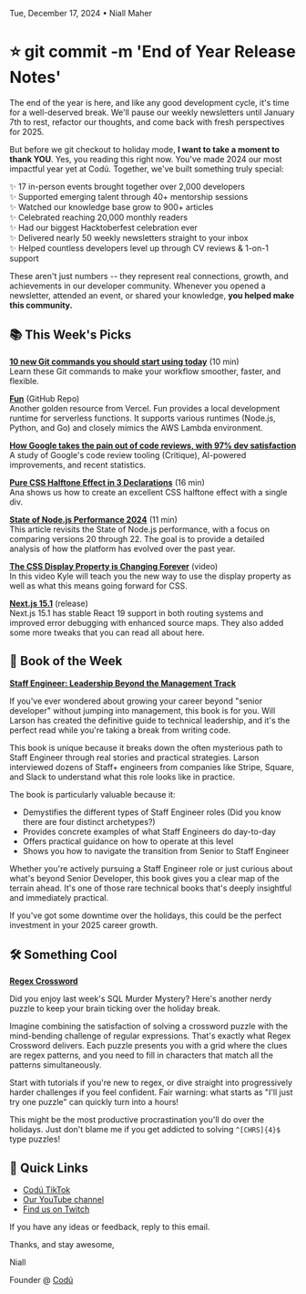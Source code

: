 Tue, December 17, 2024 • Niall Maher

# ⭐️ git commit -m 'End of Year Release Notes'

The end of the year is here, and like any good development cycle, it's time for a well-deserved break. We'll pause our weekly newsletters until January 7th to rest, refactor our thoughts, and come back with fresh perspectives for 2025.

But before we git checkout to holiday mode, **I want to take a moment to thank YOU**. Yes, you reading this right now. You've made 2024 our most impactful year yet at Codú. Together, we've built something truly special:

✨ 17 in-person events brought together over 2,000 developers\
✨ Supported emerging talent through 40+ mentorship sessions\
✨ Watched our knowledge base grow to 900+ articles\
✨ Celebrated reaching 20,000 monthly readers\
✨ Had our biggest Hacktoberfest celebration ever\
✨ Delivered nearly 50 weekly newsletters straight to your inbox\
✨ Helped countless developers level up through CV reviews & 1-on-1 support

These aren't just numbers -- they represent real connections, growth, and achievements in our developer community. Whenever you opened a newsletter, attended an event, or shared your knowledge, **you helped make this community.**

## 📚 This Week's Picks

**[10 new Git commands you should start using today](https://appwrite.io/blog/post/10-git-commands-you-should-start-using)** (10 min)\
Learn these Git commands to make your workflow smoother, faster, and flexible.

**[Fun](https://github.com/vercel/fun)** (GitHub Repo)\
Another golden resource from Vercel. Fun provides a local development runtime for serverless functions. It supports various runtimes (Node.js, Python, and Go) and closely mimics the AWS Lambda environment.

**[How Google takes the pain out of code reviews, with 97% dev satisfaction](https://read.engineerscodex.com/p/how-google-takes-the-pain-out-of)**\
A study of Google's code review tooling (Critique), AI-powered improvements, and recent statistics.

**[Pure CSS Halftone Effect in 3 Declarations](https://frontendmasters.com/blog/pure-css-halftone-effect-in-3-declarations)** (16 min)\
Ana shows us how to create an excellent CSS halftone effect with a single div.

**[State of Node.js Performance 2024](https://nodesource.com/blog/State-of-Nodejs-Performance-2024)** (11 min)\
This article revisits the State of Node.js performance, with a focus on comparing versions 20 through 22. The goal is to provide a detailed analysis of how the platform has evolved over the past year.

**[The CSS Display Property is Changing Forever](https://www.youtube.com/watch?v=JY0FN71vCbw)** (video)\
In this video Kyle will teach you the new way to use the display property as well as what this means going forward for CSS.

**[Next.js 15.1](https://nextjs.org/blog/next-15-1)** (release)\
Next.js 15.1 has stable React 19 support in both routing systems and improved error debugging with enhanced source maps. They also added some more tweaks that you can read all about here.

## 📖 Book of the Week

**[Staff Engineer: Leadership Beyond the Management Track](https://amzn.to/41AhCsD)**

If you've ever wondered about growing your career beyond "senior developer" without jumping into management, this book is for you. Will Larson has created the definitive guide to technical leadership, and it's the perfect read while you're taking a break from writing code.

This book is unique because it breaks down the often mysterious path to Staff Engineer through real stories and practical strategies. Larson interviewed dozens of Staff+ engineers from companies like Stripe, Square, and Slack to understand what this role looks like in practice.

The book is particularly valuable because it:

- Demystifies the different types of Staff Engineer roles (Did you know there are four distinct archetypes?)
- Provides concrete examples of what Staff Engineers do day-to-day
- Offers practical guidance on how to operate at this level
- Shows you how to navigate the transition from Senior to Staff Engineer

Whether you're actively pursuing a Staff Engineer role or just curious about what's beyond Senior Developer, this book gives you a clear map of the terrain ahead. It's one of those rare technical books that's deeply insightful and immediately practical.

If you've got some downtime over the holidays, this could be the perfect investment in your 2025 career growth.

## 🛠️ Something Cool

**[Regex Crossword](https://regexcrossword.com/)**

Did you enjoy last week's SQL Murder Mystery? Here's another nerdy puzzle to keep your brain ticking over the holiday break.

Imagine combining the satisfaction of solving a crossword puzzle with the mind-bending challenge of regular expressions. That's exactly what Regex Crossword delivers. Each puzzle presents you with a grid where the clues are regex patterns, and you need to fill in characters that match all the patterns simultaneously.

Start with tutorials if you're new to regex, or dive straight into progressively harder challenges if you feel confident. Fair warning: what starts as "I'll just try one puzzle" can quickly turn into a hours!

This might be the most productive procrastination you'll do over the holidays. Just don't blame me if you get addicted to solving `^[CHRS]{4}$` type puzzles!

## 🔗 Quick Links

- [Codú TikTok](https://www.tiktok.com/@codu.co)
- [Our YouTube channel](https://www.youtube.com/@codu)
- [Find us on Twitch](https://www.twitch.tv/codudotco)

If you have any ideas or feedback, reply to this email.

Thanks, and stay awesome,

Niall

Founder @ [Codú](https://www.codu.co/?ref=newsletter)
